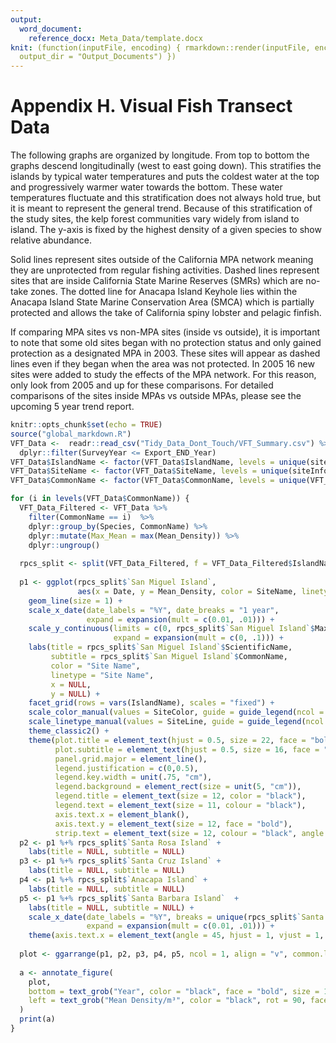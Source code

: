 ```yaml
---
output: 
  word_document:
    reference_docx: Meta_Data/template.docx
knit: (function(inputFile, encoding) { rmarkdown::render(inputFile, encoding = encoding,
  output_dir = "Output_Documents") })
---
```

# Appendix H. Visual Fish Transect Data

The following graphs are organized by longitude. From top to bottom the graphs descend longitudinally (west to east going down). This stratifies the islands by typical water temperatures and puts the coldest water at the top and progressively warmer water towards the bottom. These water temperatures fluctuate and this stratification does not always hold true, but it is meant to represent the general trend. Because of this stratification of the study sites, the kelp forest communities vary widely from island to island. The y-axis is fixed by the highest density of a given species to show relative abundance. 

Solid lines represent sites outside of the California MPA network meaning they are unprotected from regular fishing activities. Dashed lines represent sites that are inside California State Marine Reserves (SMRs) which are no-take zones. The dotted line for Anacapa Island Keyhole lies within the Anacapa Island State Marine Conservation Area (SMCA) which is partially protected and allows the take of California spiny lobster and pelagic finfish. 

If comparing MPA sites vs non-MPA sites (inside vs outside), it is important to note that some old sites began with no protection status and only gained protection as a designated MPA in 2003. These sites will appear as dashed lines even if they began when the area was not protected. In 2005 16 new sites were added to study the effects of the MPA network. For this reason, only look from 2005 and up for these comparisons. For detailed comparisons of the sites inside MPAs vs outside MPAs, please see the upcoming 5 year trend report. 

```r
knitr::opts_chunk$set(echo = TRUE)
source("global_markdown.R")
VFT_Data <-  readr::read_csv("Tidy_Data_Dont_Touch/VFT_Summary.csv") %>% 
  dplyr::filter(SurveyYear <= Export_END_Year)
VFT_Data$IslandName <- factor(VFT_Data$IslandName, levels = unique(siteInfo1$IslandName))
VFT_Data$SiteName <- factor(VFT_Data$SiteName, levels = unique(siteInfo1$SiteName))
VFT_Data$CommonName <- factor(VFT_Data$CommonName, levels = unique(VFT_Data$CommonName))
```

```r
for (i in levels(VFT_Data$CommonName)) {
  VFT_Data_Filtered <- VFT_Data %>%
    filter(CommonName == i)  %>% 
    dplyr::group_by(Species, CommonName) %>% 
    dplyr::mutate(Max_Mean = max(Mean_Density)) %>% 
    dplyr::ungroup() 
  
  rpcs_split <- split(VFT_Data_Filtered, f = VFT_Data_Filtered$IslandName) 
  
  p1 <- ggplot(rpcs_split$`San Miguel Island`,
               aes(x = Date, y = Mean_Density, color = SiteName, linetype = SiteName)) + 
    geom_line(size = 1) +
    scale_x_date(date_labels = "%Y", date_breaks = "1 year",
                 expand = expansion(mult = c(0.01, .01))) +
    scale_y_continuous(limits = c(0, rpcs_split$`San Miguel Island`$Max_Mean), 
                       expand = expansion(mult = c(0, .1))) +
    labs(title = rpcs_split$`San Miguel Island`$ScientificName,  
         subtitle = rpcs_split$`San Miguel Island`$CommonName,
         color = "Site Name",
         linetype = "Site Name",
         x = NULL,
         y = NULL) +
    facet_grid(rows = vars(IslandName), scales = "fixed") +
    scale_color_manual(values = SiteColor, guide = guide_legend(ncol = 1)) +
    scale_linetype_manual(values = SiteLine, guide = guide_legend(ncol = 1)) +
    theme_classic2() +
    theme(plot.title = element_text(hjust = 0.5, size = 22, face = "bold.italic"),
          plot.subtitle = element_text(hjust = 0.5, size = 16, face = "bold"),legend.position = "right",
          panel.grid.major = element_line(),
          legend.justification = c(0,0.5),
          legend.key.width = unit(.75, "cm"),
          legend.background = element_rect(size = unit(5, "cm")),
          legend.title = element_text(size = 12, color = "black"),
          legend.text = element_text(size = 11, colour = "black"),
          axis.text.x = element_blank(),
          axis.text.y = element_text(size = 12, face = "bold"),
          strip.text = element_text(size = 12, colour = "black", angle = 90))
  p2 <- p1 %+% rpcs_split$`Santa Rosa Island` +
    labs(title = NULL, subtitle = NULL)
  p3 <- p1 %+% rpcs_split$`Santa Cruz Island` +
    labs(title = NULL, subtitle = NULL)
  p4 <- p1 %+% rpcs_split$`Anacapa Island` +
    labs(title = NULL, subtitle = NULL)
  p5 <- p1 %+% rpcs_split$`Santa Barbara Island`  +
    labs(title = NULL, subtitle = NULL) +
    scale_x_date(date_labels = "%Y", breaks = unique(rpcs_split$`Santa Barbara Island`$Date),
                 expand = expansion(mult = c(0.01, .01))) +
    theme(axis.text.x = element_text(angle = 45, hjust = 1, vjust = 1, size = 12, face = "bold"))
  
  plot <- ggarrange(p1, p2, p3, p4, p5, ncol = 1, align = "v", common.legend = FALSE)
  
  a <- annotate_figure(
    plot,
    bottom = text_grob("Year", color = "black", face = "bold", size = 18, hjust = .4, x = .4),
    left = text_grob("Mean Density/m³", color = "black", rot = 90, face = "bold", size = 18)
  )
  print(a)
}

```